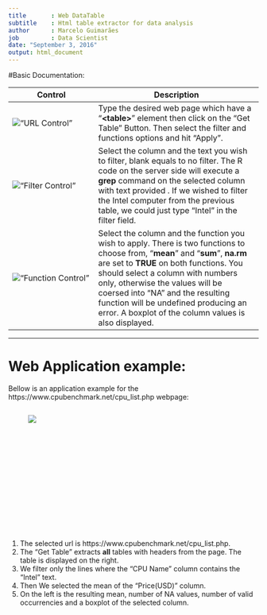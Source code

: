 ```yaml
---
title       : Web DataTable
subtitle    : Html table extractor for data analysis
author      : Marcelo Guimarães
job         : Data Scientist
date: "September 3, 2016"
output: html_document
---
```


#Basic Documentation:

Control|Description
-------------------|------------------------------------
!["URL Control" ](assets/img/url.png)  | Type the desired web page which have a "**\<table\>**"  element then click on the "Get Table" Button. Then select the filter and functions options and hit "Apply".
!["Filter Control" ](assets/img/filter.png)                   |  Select the column and the text you wish to filter, blank equals to no filter. The R code on the server side will execute a **grep** command on the selected column with text provided . If we wished to filter the Intel computer from the previous table, we could just type "Intel" in the filter field.
!["Function Control" ](assets/img/functions.png)                   |  Select the column and the function you wish to apply. There is two functions to choose from, "**mean**" and "**sum**", **na.rm** are set to **TRUE** on both functions. You should select a column with numbers only, otherwise the values will be coersed into "NA" and the resulting function will be undefined producing an error. A boxplot of the column values is also displayed.

---

# Web Application example:

Bellow is an application example for the https://www.cpubenchmark.net/cpu_list.php webpage:

<style>
.scrollable{
width: 850px !important;
height: 250px !important;
margin-left: 8%;
}
</style>
<div class="scrollable" style="overflow: auto">
<img src="loaded.png"></img>
</div>


 1. The selected url is  https://www.cpubenchmark.net/cpu_list.php.
 2. The "Get Table" extracts **all** tables with headers from the page. The table is displayed on the right.
 3. We filter only the lines where the "CPU Name" column contains the "Intel" text.
 4. Then We selected the mean of the "Price(USD)" column. 
 5. On the left is the resulting mean, number of NA values, number of valid occurrencies and a boxplot of the selected column.
